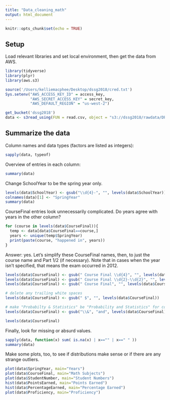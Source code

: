 ```yaml
---
title: "Data_cleaning_math"
output: html_document
---
```


```r
knitr::opts_chunk$set(echo = TRUE)
```

## Setup

Load relevant libraries and set local environment, then get the data from AWS.

```r
library(tidyverse)
library(plyr)
library(aws.s3)

source('/Users/kelliemacphee/Desktop/dssg2018/cred.txt')
Sys.setenv("AWS_ACCESS_KEY_ID" = access_key,
           "AWS_SECRET_ACCESS_KEY" = secret_key,
           "AWS_DEFAULT_REGION" = "us-west-2")

get_bucket('dssg2018')
data <- s3read_using(FUN = read.csv, object = "s3://dssg2018/rawdata/DPS_EOCMath_1112-1617.csv")
```

## Summarize the data

Column names and data types (factors are listed as integers):

```r
sapply(data, typeof)
```

Overview of entries in each column:

```r
summary(data)
```

Change SchoolYear to be the spring year only.
```r
levels(data$SchoolYear) <- gsub("\\d{4}-", "", levels(data$SchoolYear))
colnames(data)[1] <- "SpringYear"
summary(data)
```

CourseFinal entries look unnecessarily complicated. Do years agree with years in the other column? 

```r
for (course in levels(data$CourseFinal)){
  temp <- data[data$CourseFinal==course,]
  years <- unique(temp$SpringYear)
  print(paste(course, "happened in", years))
}
```

Answer: yes. Let's simplify these CourseFinal names, then, to just the course name and Part 1/2 (if necessary). Note that in cases when the year isn't specified, that means the exam occurred in 2012.

```r
levels(data$CourseFinal) <- gsub(" Course Final \\d{4}", "", levels(data$CourseFinal))
levels(data$CourseFinal) <- gsub(" Course Final \\d{2}-\\d{2}", "", levels(data$CourseFinal))
levels(data$CourseFinal) <- gsub(" Course Final", "", levels(data$CourseFinal))

# delete any trailing white spaces
levels(data$CourseFinal) <- gsub(" $", "", levels(data$CourseFinal))

# make "Probabilty & Statistics" be "Probability and Statistics" for consistency 
levels(data$CourseFinal) <- gsub("\\&", "and", levels(data$CourseFinal))

levels(data$CourseFinal)
```

Finally, look for missing or absurd values.

```r
sapply(data, function(x) sum( is.na(x) | x=="" | x==" " ))
summary(data)
```

Make some plots, too, to see if distributions make sense or if there are any strange outliers.

```r
plot(data$SpringYear, main="Years")
plot(data$CourseFinal, main="Math Subjects")
plot(data$StudentNumber, main="Student Numbers")
hist(data$PointsEarned, main="Points Earned")
hist(data$PercentageEarned, main="Percentage Earned")
plot(data$Proficiency, main="Proficiency")
```


